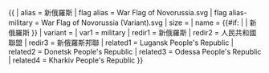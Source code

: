 {{ {{{1<noinclude>|country showdata</noinclude>}}}
| alias               = 新俄羅斯
| flag alias          = War Flag of Novorussia.svg
| flag alias-military = War Flag of Novorussia (Variant).svg
| size                = {{{size|}}}
| name                = {{#if: {{{name|}}} | {{{name|}}} | 新俄羅斯 }}
| variant             = {{{variant|}}}
<noinclude>
| var1                = military
| redir1              = 新俄羅斯
| redir2              = 人民共和國聯盟
| redir3              = 新俄羅斯邦聯
| related1            = Lugansk People's Republic
| related2            = Donetsk People's Republic
| related3            = Odessa People's Republic
| related4            = Kharkiv People's Republic
</noinclude>
}}